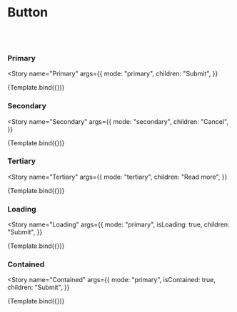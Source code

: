 
<Meta title="Components/Button" component={Button} />

# Button

<br />
<br />


### Primary

<Story
  name="Primary"
  args={{
    mode: "primary",
    children: "Submit",
  }}
>
  {Template.bind({})}
</Story>

### Secondary

<Story
  name="Secondary"
  args={{
    mode: "secondary",
    children: "Cancel",
  }}
>
  {Template.bind({})}
</Story>

### Tertiary

<Story
  name="Tertiary"
  args={{
    mode: "tertiary",
    children: "Read more",
  }}
>
  {Template.bind({})}
</Story>

### Loading

<Story
  name="Loading"
  args={{
    mode: "primary",
    isLoading: true,
    children: "Submit",
  }}
>
  {Template.bind({})}
</Story>

### Contained

<Story
  name="Contained"
  args={{
    mode: "primary",
    isContained: true,
    children: "Submit",
  }}
>
  {Template.bind({})}
</Story>

<ArgsTable of={Button} />
